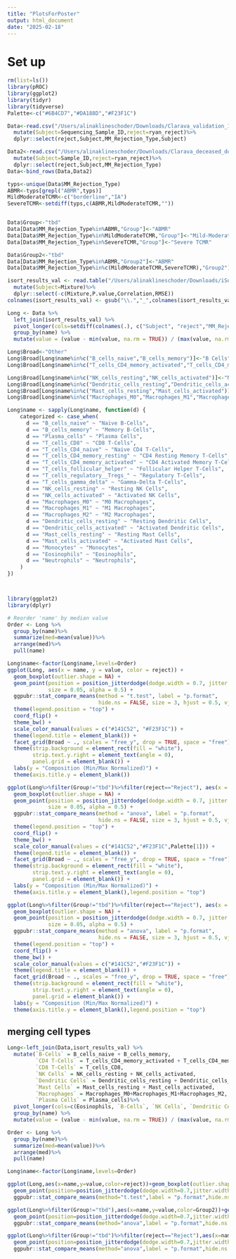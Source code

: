 ```yaml
---
title: "PlotsForPoster"
output: html_document
date: "2025-02-18"
---
```


# Set up
```r
rm(list=ls())
library(pROC)
library(ggplot2)
library(tidyr)
library(tidyverse)
Palette<-c("#6B4CD7","#DA188D","#F23F1C")
```

```r
Data<-read.csv("/Users/alinaklineschoder/Downloads/Clarava_validation_122samples_annotations_pred_longterm_outcomes_ryan_reject.csv")%>%
  mutate(Subject=Sequencing_Sample_ID,reject=ryan_reject)%>%
  dplyr::select(reject,Subject,MM_Rejection_Type,Subject)

Data2<-read.csv("/Users/alinaklineschoder/Downloads/Clarava_deceased_donor_training_5_Annotations_Allinclusive_ar_WithBinaryReject_ar_ryan_reject.csv")%>%
  mutate(Subject=Sample_ID,reject=ryan_reject)%>%
  dplyr::select(reject,Subject,MM_Rejection_Type)
Data<-bind_rows(Data,Data2)

typs<-unique(Data$MM_Rejection_Type)
ABMR<-typs[grepl("ABMR",typs)]
MildModerateTCMR<-c("borderline","IA")
SevereTCMR<-setdiff(typs,c(ABMR,MildModerateTCMR,""))


Data$Group<-"tbd"
Data[Data$MM_Rejection_Type%in%ABMR,"Group"]<-"ABMR"
Data[Data$MM_Rejection_Type%in%MildModerateTCMR,"Group"]<-"Mild-Moderate TCMR"
Data[Data$MM_Rejection_Type%in%SevereTCMR,"Group"]<-"Severe TCMR"

Data$Group2<-"tbd"
Data[Data$MM_Rejection_Type%in%ABMR,"Group2"]<-"ABMR"
Data[Data$MM_Rejection_Type%in%c(MildModerateTCMR,SevereTCMR),"Group2"]<-"TCMR"

isort_results_val <- read.table("/Users/alinaklineschoder/Downloads/iSort_job63-121324-160003_Relative_AdjustedB.txt",header = T)%>%
  mutate(Subject=Mixture)%>%
  dplyr::select(-c(Mixture,P.value,Correlation,RMSE))
colnames(isort_results_val) <- gsub("\\.","_",colnames(isort_results_val))
```

```r
Long <- Data %>%
  left_join(isort_results_val) %>%
  pivot_longer(cols=setdiff(colnames(.), c("Subject", "reject","MM_Rejection_Type","Group","Group2"))) %>%
  group_by(name) %>%
  mutate(value = (value - min(value, na.rm = TRUE)) / (max(value, na.rm = TRUE) - min(value, na.rm = TRUE)))

Long$Broad<-"Other"
Long$Broad[Long$name%in%c("B_cells_naive","B_cells_memory")]<-"B Cells"
Long$Broad[Long$name%in%c("T_cells_CD4_memory_activated","T_cells_CD4_memory_resting","T_cells_CD4_naive","T_cells_follicular_helper","T_cells_regulatory__Tregs_","T_cells_gamma_delta","T_cells_CD8")]<-"T-Cells"

Long$Broad[Long$name%in%c("NK_cells_resting","NK_cells_activated")]<-"NK Cells"
Long$Broad[Long$name%in%c("Dendritic_cells_resting","Dendritic_cells_activated")]<-"Dendritic Cells"
Long$Broad[Long$name%in%c("Mast_cells_resting","Mast_cells_activated")]<-"Mast Cells"
Long$Broad[Long$name%in%c("Macrophages_M0","Macrophages_M1","Macrophages_M2","Monocytes")]<-"Macrophages/\nMonocytes"

Long$name <- sapply(Long$name, function(d) {
    categorized <- case_when(
      d == "B_cells_naive" ~ "Naive B-Cells",
      d == "B_cells_memory" ~ "Memory B-Cells",
      d == "Plasma_cells" ~ "Plasma Cells",
      d == "T_cells_CD8" ~ "CD8 T-Cells",
      d == "T_cells_CD4_naive" ~ "Naive CD4 T-Cells",
      d == "T_cells_CD4_memory_resting" ~ "CD4 Resting Memory T-Cells",
      d == "T_cells_CD4_memory_activated" ~ "CD4 Activated Memory T-Cells",
      d == "T_cells_follicular_helper" ~ "Follicular Helper T-Cells",
      d == "T_cells_regulatory__Tregs_" ~ "Regulatory T-Cells",
      d == "T_cells_gamma_delta" ~ "Gamma-Delta T-Cells",
      d == "NK_cells_resting" ~ "Resting NK Cells",
      d == "NK_cells_activated" ~ "Activated NK Cells",
      d == "Macrophages_M0" ~ "M0 Macrophages",
      d == "Macrophages_M1" ~ "M1 Macrophages",
      d == "Macrophages_M2" ~ "M2 Macrophages",
      d == "Dendritic_cells_resting" ~ "Resting Dendritic Cells",
      d == "Dendritic_cells_activated" ~ "Activated Dendritic Cells",
      d == "Mast_cells_resting" ~ "Resting Mast Cells",
      d == "Mast_cells_activated" ~ "Activated Mast Cells",
      d == "Monocytes" ~ "Monocytes",
      d == "Eosinophils" ~ "Eosinophils",
      d == "Neutrophils" ~ "Neutrophils",
    )
})



library(ggplot2)
library(dplyr)

# Reorder 'name' by median value
Order <- Long %>%
  group_by(name)%>%
  summarize(med=mean(value))%>%
  arrange(med)%>%
  pull(name)

Long$name<-factor(Long$name,levels=Order)
ggplot(Long, aes(x = name, y = value, color = reject)) +
  geom_boxplot(outlier.shape = NA) +
  geom_point(position = position_jitterdodge(dodge.width = 0.7, jitter.width = 0.1), 
             size = 0.05, alpha = 0.5) +
  ggpubr::stat_compare_means(method = "t.test", label = "p.format", 
                             hide.ns = FALSE, size = 3, hjust = 0.5, vjust = 0.5) +
  theme(legend.position = "top") +
  coord_flip() +
  theme_bw() +
  scale_color_manual(values = c("#141C52", "#F23F1C")) +
  theme(legend.title = element_blank()) +
  facet_grid(Broad ~ ., scales = "free_y", drop = TRUE, space = "free") +
  theme(strip.background = element_rect(fill = "white"),
        strip.text.y.right = element_text(angle = 0),
        panel.grid = element_blank()) +
  labs(y = "Composition (Min/Max Normalized)") +
  theme(axis.title.y = element_blank())
```

```r
ggplot(Long%>%filter(Group!="tbd")%>%filter(reject=="Reject"), aes(x = name, y = value, color = Group)) +
  geom_boxplot(outlier.shape = NA) +
  geom_point(position = position_jitterdodge(dodge.width = 0.7, jitter.width = 0.1), 
             size = 0.05, alpha = 0.5) +
  ggpubr::stat_compare_means(method = "anova", label = "p.format", 
                             hide.ns = FALSE, size = 3, hjust = 0.5, vjust = 0.5) +
  theme(legend.position = "top") +
  coord_flip() +
  theme_bw() +
  scale_color_manual(values = c("#141C52","#F23F1C",Palette[1])) +
  theme(legend.title = element_blank()) +
  facet_grid(Broad ~ ., scales = "free_y", drop = TRUE, space = "free") +
  theme(strip.background = element_rect(fill = "white"),
        strip.text.y.right = element_text(angle = 0),
        panel.grid = element_blank()) +
  labs(y = "Composition (Min/Max Normalized)") +
  theme(axis.title.y = element_blank(),legend.position = "top")
```

```r
ggplot(Long%>%filter(Group!="tbd")%>%filter(reject=="Reject"), aes(x = name, y = value, color = Group2)) +
  geom_boxplot(outlier.shape = NA) +
  geom_point(position = position_jitterdodge(dodge.width = 0.7, jitter.width = 0.1), 
             size = 0.05, alpha = 0.5) +
  ggpubr::stat_compare_means(method = "anova", label = "p.format", 
                             hide.ns = FALSE, size = 3, hjust = 0.5, vjust = 0.5) +
  theme(legend.position = "top") +
  coord_flip() +
  theme_bw() +
  scale_color_manual(values = c("#141C52","#F23F1C")) +
  theme(legend.title = element_blank()) +
  facet_grid(Broad ~ ., scales = "free_y", drop = TRUE, space = "free") +
  theme(strip.background = element_rect(fill = "white"),
        strip.text.y.right = element_text(angle = 0),
        panel.grid = element_blank()) +
  labs(y = "Composition (Min/Max Normalized)") +
  theme(axis.title.y = element_blank(),legend.position = "top")
```


## merging cell types
```r
Long<-left_join(Data,isort_results_val) %>%
  mutate(`B-Cells` = B_cells_naive + B_cells_memory,
         `CD4 T-Cells` = T_cells_CD4_memory_activated + T_cells_CD4_memory_resting +T_cells_CD4_naive + T_cells_follicular_helper + T_cells_regulatory__Tregs_,
         `CD8 T-Cells` = T_cells_CD8,
         `NK Cells` = NK_cells_resting + NK_cells_activated,
         `Dendritic Cells` = Dendritic_cells_resting + Dendritic_cells_activated,
         `Mast Cells` = Mast_cells_resting + Mast_cells_activated,
         `Macrophages` = Macrophages_M0+Macrophages_M1+Macrophages_M2,
         `Plasma Cells` = Plasma_cells)%>%
  pivot_longer(cols=c(Eosinophils, `B-Cells`, `NK Cells`, `Dendritic Cells`, `Mast Cells`, Macrophages, `Plasma Cells`, Monocytes, `CD4 T-Cells`,`CD8 T-Cells`, Neutrophils))%>%
  group_by(name) %>%
  mutate(value = (value - min(value, na.rm = TRUE)) / (max(value, na.rm = TRUE) - min(value, na.rm = TRUE)))

Order <- Long %>%
  group_by(name)%>%
  summarize(med=mean(value))%>%
  arrange(med)%>%
  pull(name)

Long$name<-factor(Long$name,levels=Order)

ggplot(Long,aes(x=name,y=value,color=reject))+geom_boxplot(outlier.shape = NA)+
  geom_point(position=position_jitterdodge(dodge.width=0.7,jitter.width = 0.1),size=0.05,alpha=0.5)+
  ggpubr::stat_compare_means(method="t.test",label = "p.format",hide.ns = F,size=3,hjust=0.5,vjust=0.5) + theme(legend.position = "top")+coord_flip()+theme_bw()+scale_color_manual(values=c("#141C52","#F23F1C",Palette[1]))+theme(legend.title = element_blank())+theme(strip.background = element_rect(fill="white"),strip.text.y.right = element_text(angle=0),panel.grid = element_blank())+labs(y="Composition (Min/Max Normalized)")+theme(axis.title.y = element_blank())
```

```r
ggplot(Long%>%filter(Group!="tbd"),aes(x=name,y=value,color=Group2))+geom_boxplot(outlier.shape = NA)+
  geom_point(position=position_jitterdodge(dodge.width=0.7,jitter.width = 0.1),size=0.05,alpha=0.5)+
  ggpubr::stat_compare_means(method="anova",label = "p.format",hide.ns = F,size=3,hjust=0.5,vjust=0.5) + theme(legend.position = "top")+coord_flip()+theme_bw()+scale_color_manual(values=c("#141C52","#F23F1C"))+theme(legend.title = element_blank())+theme(strip.background = element_rect(fill="white"),strip.text.y.right = element_text(angle=0),panel.grid = element_blank())+labs(y="Composition (Min/Max Normalized)")+theme(axis.title.y = element_blank(),legend.position = "top")


```

```r
ggplot(Long%>%filter(Group!="tbd")%>%filter(reject=="Reject"),aes(x=name,y=value,color=Group))+geom_boxplot(outlier.shape = NA)+
  geom_point(position=position_jitterdodge(dodge.width=0.7,jitter.width = 0.1),size=0.05,alpha=0.5)+
  ggpubr::stat_compare_means(method="anova",label = "p.format",hide.ns = F,size=3,hjust=0.5,vjust=0.5) + theme(legend.position = "top")+coord_flip()+theme_bw()+scale_color_manual(values = c("#141C52","#F23F1C",Palette[1]))+theme(legend.title = element_blank())+theme(strip.background = element_rect(fill="white"),strip.text.y.right = element_text(angle=0),panel.grid = element_blank())+labs(y="Composition (Min/Max Normalized)")+theme(axis.title.y = element_blank(),legend.position = "top")

```


